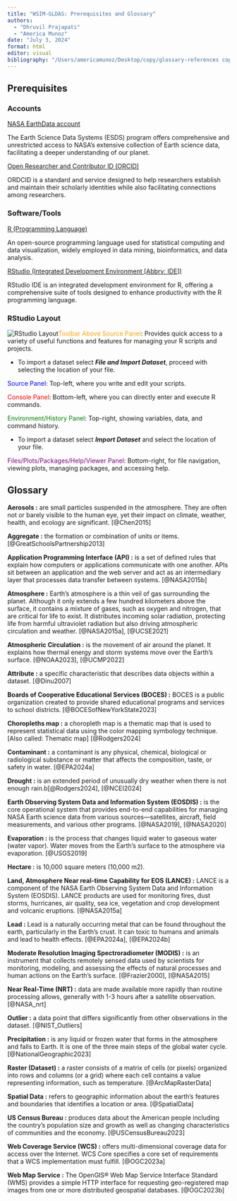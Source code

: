 ```yaml
---
title: "WSIM-GLDAS: Prerequisites and Glossary"
authors: 
  - "Dhruvil Prajapati"
  - "America Munoz"
date: "July 3, 2024"
format: html
editor: visual
bibliography: "/Users/americamunoz/Desktop/copy/glossary-references copy.bib"
---
```


## Prerequisites

### Accounts

[NASA EarthData account](https://urs.earthdata.nasa.gov/users/new)

The Earth Science Data Systems (ESDS) program offers comprehensive and unrestricted access to NASA's extensive collection of Earth science data, facilitating a deeper understanding of our planet.

[Open Researcher and Contributor ID (ORCID)](https://orcid.org/)

ORDCID is a standard and service designed to help researchers establish and maintain their scholarly identities while also facilitating connections among researchers.

### Software/Tools

[R (Programming Language)](https://cran.rstudio.com/)

An open-source programming language used for statistical computing and data visualization, widely employed in data mining, bioinformatics, and data analysis.

[RStudio (Integrated Development Environment \[Abbrv: IDE\])](https://posit.co/download/rstudio-desktop/)

RStudio IDE is an integrated development environment for R, offering a comprehensive suite of tools designed to enhance productivity with the R programming language.

### RStudio Layout

![RStudio Layout](docs/images/R-Studio%20Layout.png)[Toolbar Above Source Panel]{style="color:orange;"}: Provides quick access to a variety of useful functions and features for managing your R scripts and projects.

-   To import a dataset select ***File and Import Dataset***, proceed with selecting the location of your file.

[Source Panel]{style="color:blue"}: Top-left, where you write and edit your scripts.

[Console Panel]{style="color:red"}: Bottom-left, where you can directly enter and execute R commands.

[Environment/History Panel]{style="color:green"}: Top-right, showing variables, data, and command history.

-   To import a dataset select ***Import Dataset*** and select the location of your file.

[Files/Plots/Packages/Help/Viewer Panel]{style="color:purple"}: Bottom-right, for file navigation, viewing plots, managing packages, and accessing help.

## Glossary

**Aerosols :** are small particles suspended in the atmosphere. They are often not or barely visible to the human eye, yet their impact on climate, weather, health, and ecology are significant. [@Chen2015]

**Aggregate :** the formation or combination of units or items. [@GreatSchoolsPartnership2013]

**Application Programming Interface (API) :** is a set of defined rules that explain how computers or applications communicate with one another. APIs sit between an application and the web server and act as an intermediary layer that processes data transfer between systems. [@NASA2015b]

**Atmosphere :** Earth’s atmosphere is a thin veil of gas surrounding the planet. Although it only extends a few hundred kilometers above the surface, it contains a mixture of gases, such as oxygen and nitrogen, that are critical for life to exist. It distributes incoming solar radiation, protecting life from harmful ultraviolet radiation but also driving atmospheric circulation and weather. [@NASA2015a], [@UCSE2021]

**Atmospheric Circulation :** is the movement of air around the planet. It explains how thermal energy and storm systems move over the Earth's surface. [@NOAA2023], [@UCMP2022]

**Attribute :** a specific characteristic that describes data objects within a dataset. [@Dinu2007]

**Boards of Cooperative Educational Services (BOCES) :** BOCES is a public organization created to provide shared educational programs and services to school districts. [@BOCESofNewYorkState2023]

**Choropleths map :** a choropleth map is a thematic map that is used to represent statistical data using the color mapping symbology technique. \[Also called: Thematic map\] [@Rodgers2024]

**Contaminant :** a contaminant is any physical, chemical, biological or radiological substance or matter that affects the composition, taste, or safety in water. [@EPA2024a]

**Drought :** is an extended period of unusually dry weather when there is not enough rain.b[@Rodgers2024], [@NCEI2024]

**Earth Observing System Data and Information System (EOSDIS) :** is the core operational system that provides end-to-end capabilities for managing NASA Earth science data from various sources—satellites, aircraft, field measurements, and various other programs. [@NASA2019], [@NASA2020]

**Evaporation :** is the process that changes liquid water to gaseous water (water vapor). Water moves from the Earth’s surface to the atmosphere via evaporation. [@USGS2019]

**Hectare :** is 10,000 square meters (10,000 m2).

**Land, Atmosphere Near real-time Capability for EOS (LANCE) :** LANCE is a component of the NASA Earth Observing System Data and Information System (EOSDIS). LANCE products are used for monitoring fires, dust storms, hurricanes, air quality, sea ice, vegetation and crop development and volcanic eruptions. [@NASA2015a]

**Lead :** Lead is a naturally occurring metal that can be found throughout the earth, particularly in the Earth's crust. It can toxic to humans and animals and lead to health effects. [@EPA2024a], [@EPA2024b]

**Moderate Resolution Imaging Spectroradiometer (MODIS) :** is an instrument that collects remotely sensed data used by scientists for monitoring, modeling, and assessing the effects of natural processes and human actions on the Earth’s surface. [@Frazier2000], [@NASA2015]

**Near Real-Time (NRT) :** data are made available more rapidly than routine processing allows, generally with 1-3 hours after a satellite observation. [@NASA_nrt]

**Outlier :** a data point that differs significantly from other observations in the dataset. [@NIST_Outliers]

**Precipitation :** is any liquid or frozen water that forms in the atmosphere and falls to Earth. It is one of the three main steps of the global water cycle. [@NationalGeographic2023]

**Raster (Dataset) :** a raster consists of a matrix of cells (or pixels) organized into rows and columns (or a grid) where each cell contains a value representing information, such as temperature. [@ArcMapRasterData]

**Spatial Data :** refers to geographic information about the earth's features and boundaries that identifies a location or area. [@SpatialData]

**US Census Bureau :** produces data about the American people including the country's population size and growth as well as changing characteristics of communities and the economy. [@USCensusBureau2023]

**Web Coverage Service (WCS) :** offers multi-dimensional coverage data for access over the Internet. WCS Core specifies a core set of requirements that a WCS implementation must fulfill. [@OGC2023a]

**Web Map Service :** The OpenGIS® Web Map Service Interface Standard (WMS) provides a simple HTTP interface for requesting geo-registered map images from one or more distributed geospatial databases. [@OGC2023b]
